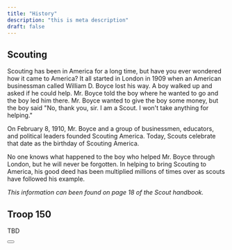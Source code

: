 ```yaml
---
title: "History"
description: "this is meta description"
draft: false
---
```

## Scouting

Scouting has been in America for a long time, but have you ever wondered how it came to America? It all started in London in 1909 when an American businessman called William D. Boyce lost his way. A boy walked up and asked if he could help. Mr. Boyce told the boy where he wanted to go and the boy led him there. Mr. Boyce wanted to give the boy some money, but the boy said "No, thank you, sir. I am a Scout. I won't take anything for helping."

On February 8, 1910, Mr. Boyce and a group of businessmen, educators, and political leaders founded Scouting America. Today, Scouts celebrate that date as the birthday of Scouting America.

No one knows what happened to the boy who helped Mr. Boyce through London, but he will never be forgotten. In helping to bring Scouting to America, his good deed has been multiplied millions of times over as scouts have followed his example.

_This information can been found on page 18 of the Scout handbook._

## Troop 150

TBD
<div class="flex justify-center">
    <Button label="Join now!" link="/join" />
</div>